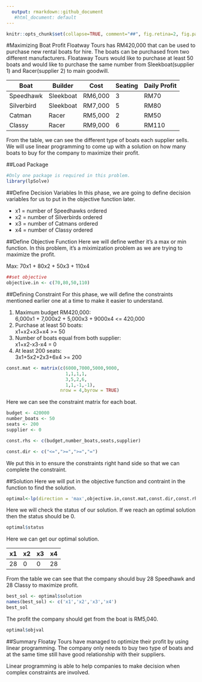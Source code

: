 ---
  output: rmarkdown::github_document
   #html_document: default
---
  
<!-- README.md is generated from README.Rmd. Please edit that file -->
  
```{r, echo = FALSE}
knitr::opts_chunk$set(collapse=TRUE, comment="##", fig.retina=2, fig.path = "figures/README-")
```

#Maximizing Boat Profit 
Floatway Tours has RM420,000 that can be used to purchase new rental boats for hire. The boats can be purchased from two different manufacturers. Floataway Tours would like to purchase at least 50 boats and would like to purchase the same number from Sleekboat(supplier 1) and Racer(supplier 2) to main goodwill. 


Boat | Builder | Cost | Seating | Daily Profit
-----|---------|------|---------|-------------
Speedhawk | Sleekboat |RM6,000 | 3 | RM70
Silverbird | Sleekboat | RM7,000 | 5 | RM80
Catman | Racer | RM5,000 | 2 | RM50
Classy | Racer | RM9,000 | 6 | RM110

From the table, we can see the different type of boats each supplier sells. We will use linear programming to come up with a solution on how many boats to buy for the company to maximize their profit. 

##Load Package
```{r,echo=TRUE,warning=FALSE,message=FALSE}  
#Only one package is required in this problem. 
library(lpSolve)
```

##Define Decision Variables
In this phase, we are going to define decision variables for us to put in the objective function later. 

* x1 = number of Speedhawks ordered
* x2 = number of Silverbirds ordered
* x3 = number of Catmans ordered
* x4 = number of Classy ordered


##Define Objective Function 
Here we will define wether it's a max or min function. In this problem, it's a miximization problem as we are trying to maximize the profit. 

Max: 70x1 + 80x2 + 50x3 + 110x4

```{r,echo=TRUE}
##set objective
objective.in <- c(70,80,50,110)
```

##Defining Constraint 
For this phase, we will define the constraints mentioned earlier one at a time to make it easier to understand. 

1. Maximum budget RM420,000: <br> 6,000x1 + 7,000x2 + 5,000x3 + 9000x4 <= 420,000
2. Purchase at least 50 boats: <br>
x1+x2+x3+x4 >= 50 
3. Number of boats equal from both supplier: <br>
x1+x2-x3-x4 = 0
4. At least 200 seats: <br>
3x1+5x2+2x3+6x4 >= 200 

```{r,echo=TRUE}
const.mat <- matrix(c(6000,7000,5000,9000,
                      1,1,1,1,
                      3,5,2,6,
                      1,1,-1,-1),
                    nrow = 4,byrow = TRUE)
```

Here we can see the constraint matrix for each boat. 

```{r,echo=TRUE}
budget <- 420000
number_boats <- 50
seats <- 200
supplier <- 0

const.rhs <- c(budget,number_boats,seats,supplier)

const.dir <- c("<=",">=",">=","=") 
```
We put this in to ensure the constraints right hand side so that we can complete the constraint. 

##Solution
Here we will put in the objective function and contraint in the function to find the solution. 
```{r,echo=TRUE}
optimal<-lp(direction = 'max',objective.in,const.mat,const.dir,const.rhs)
```

Here we will check the status of our solution. If we reach an optimal solution then the status should be 0. 
```{r,echo=TRUE}
optimal$status
```

Here we can get our optimal solution. 

x1|x2|x3|x4
--|--|--|--
28|0|0|28

From the table we can see that the company should buy 28 Speedhawk and 28 Classy to maximize profit. 

```{r,echo=TRUE}
best_sol <- optimal$solution
names(best_sol) <- c('x1','x2','x3','x4')
best_sol
```

The profit the company should get from the boat is RM5,040. 
```{r,echo=TRUE}
optimal$objval
```

##Summary
Floatay Tours have managed to optimize their profit by using linear programming. The company only needs to buy two type of boats and at the same time still have good relationship with their suppliers. 

Linear programming is able to help companies to make decision when complex constraints are involved. 